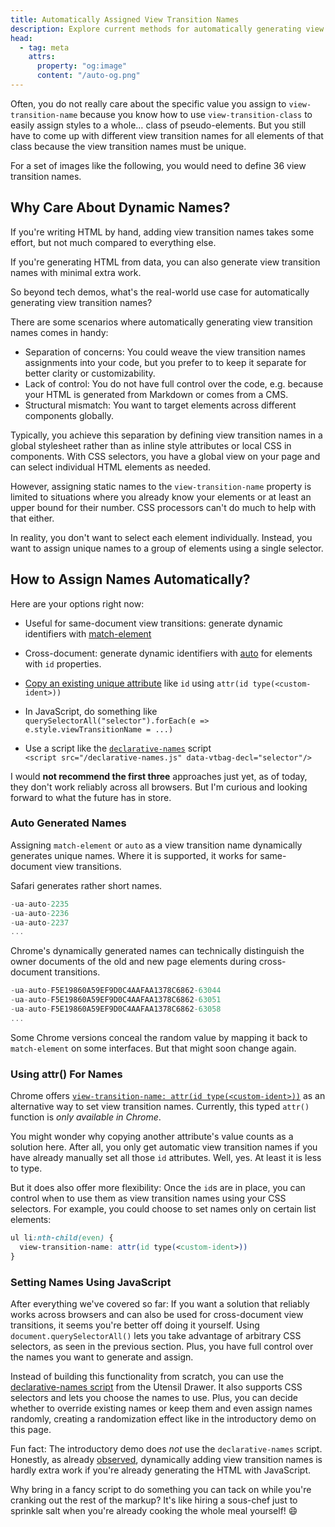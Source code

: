 ```yaml
---
title: Automatically Assigned View Transition Names
description: Explore current methods for automatically generating view transition names.
head:
  - tag: meta
    attrs:
      property: "og:image"
      content: "/auto-og.png"
---
```



Often, you do not really care about the specific value you assign to `view-transition-name` because you know how to use `view-transition-class` to easily assign styles to a whole&hellip; class of pseudo-elements. But you still have to come up with different view transition names for all elements of that class because the view transition names must be unique.

For a set of images like the following, you would need to define 36 view transition names.
<Gallery />


## Why Care About Dynamic Names?

If you're writing HTML by hand, adding view transition names takes some effort, but not much compared to everything else.

If you're generating HTML from data, you can also generate view transition names with minimal extra work.

So beyond tech demos, what's the real-world use case for automatically generating view transition names?

There are some scenarios where automatically generating view transition names comes in handy:

* Separation of concerns: You could weave the view transition names assignments into your code, but you prefer to to keep it separate for better clarity or customizability.
* Lack of control: You do not have full control over the code, e.g. because your HTML is generated from Markdown or comes from a CMS.
* Structural mismatch: You want to target elements across different components globally.


Typically, you achieve this separation by defining view transition names in a global stylesheet rather than as inline style attributes or local CSS in components. With CSS selectors, you have a global view on your page and  can select individual HTML elements as needed.

However, assigning static names to the `view-transition-name` property is limited to situations where you already know your elements or at least an upper bound for their number. CSS processors can't do much to help with that either.

In reality, you don't want to select each element individually. Instead, you want to assign unique names to a group of elements using a single selector.


## How to Assign Names Automatically?
Here are your options right now:

* Useful for same-document view transitions: generate dynamic identifiers with [match-element](/basics/pseudos/#auto-generated-names-match-element)

* Cross-document: generate dynamic identifiers with [auto](/basics/pseudos/#auto-generated-names-auto) for elements with `id` properties.

* [Copy an existing unique attribute](/basics/pseudos/#auto-generated-names-match-element) like `id` using `attr(id type(<custom-ident>))`
* In JavaScript, do something like \
`querySelectorAll("selector").forEach(e => e.style.viewTransitionName = ...)`
* Use a script like the [`declarative-names`](/tools/utensil-drawer/#declarative-names) script \
`<script src="/declarative-names.js" data-vtbag-decl="selector"/>`


I would **not recommend the first three** approaches just yet, as of today, they don't work reliably across all browsers. But I'm curious and looking forward to what the future has in store.

### Auto Generated Names


Assigning `match-element` or `auto` as a view transition name dynamically generates unique names.
Where it is supported, it works for same-document view transitions.

Safari generates rather short names.
```cs
-ua-auto-2235
-ua-auto-2236
-ua-auto-2237
...
```
Chrome's dynamically generated names can technically distinguish the owner documents of the old and new page elements during cross-document transitions. 

```cs
-ua-auto-F5E19860A59EF9D0C4AAFAA1378C6862-63044
-ua-auto-F5E19860A59EF9D0C4AAFAA1378C6862-63051
-ua-auto-F5E19860A59EF9D0C4AAFAA1378C6862-63058
...
```
Some Chrome versions conceal the random value by mapping it back to `match-element` on some interfaces. But that might soon change again.


### Using attr() For Names

Chrome offers [`view-transition-name: attr(id type(<custom-ident>))`](/basics/pseudos/#auto-generated-names-match-element) as an alternative way to set view transition names.
Currently, this typed `attr()` function is _only available in Chrome_.

You might wonder why copying another attribute's value counts as a solution here. After all, you only get automatic view transition names if you have already manually set all those `id` attributes.  Well, yes. At least it is less to type.

But it does also offer more flexibility: Once the `id`s are in place, you can control when to use them as view transition names using your CSS selectors. For example, you could choose to set names only on certain list elements:


```css
ul li:nth-child(even) {
  view-transition-name: attr(id type(<custom-ident>))
}
```


### Setting Names Using JavaScript

After everything we've covered so far: If you want a solution that reliably works across browsers and can also be used for cross-document view transitions, it seems you're better off doing it yourself. Using `document.querySelectorAll()` lets you take advantage of arbitrary CSS selectors, as seen in the previous section. Plus, you have full control over the names you want to generate and assign.

Instead of building this functionality from scratch, you can use the [declarative-names script](/tools/utensil-drawer/#declarative-names) from the Utensil Drawer. It also supports CSS selectors and lets you choose the names to use. Plus, you can decide whether to override existing names or keep them and even assign names randomly, creating a randomization effect like in the introductory demo on this page.

Fun fact: The introductory demo does _not_ use the `declarative-names` script. Honestly, as already [observed](#:~:text=If%20you%E2%80%99re%20generating%20HTML%20from%20data%2C%20you%20can%20also%20generate%20view%20transition%20names%20with%20minimal%20extra%20work.), dynamically adding view transition names is hardly extra work if you're already generating the HTML with JavaScript.

Why bring in a fancy script to do something you can tack on while you're cranking out the rest of the markup? It's like hiring a sous-chef just to sprinkle salt when you're already cooking the whole meal yourself! 😄